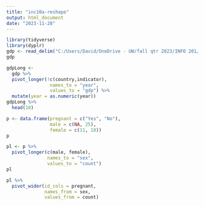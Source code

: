 ---
title: "inc10a-reshape"
output: html_document
date: "2023-11-28"
---

```{r}
library(tidyverse)
library(dyplr)
gdp <- read_delim("C:/Users/David/OneDrive - UW/fall qtr 2023/INFO 201/RStudio/RStudio Directory/in-class-demo/oecd-gdp.csv.bz2")
gdp
```
```{r}
gdpLong <-
  gdp %>% 
  pivot_longer(!c(country,indicator),
                names_to = "year",
                values_to = "gdp") %>% 
  mutate(year = as.numeric(year))
gdpLong %>% 
  head(10)
```

```{r}
p <- data.frame(pregnant = c("Yes", "No"),
            	male = c(NA, 25),
            	female = c(11, 18))
p
```

```{r}
pl <- p %>% 
  pivot_longer(c(male, female),
               names_to = "sex",
               values_to = "count")
pl
```

```{r}
pl %>% 
  pivot_wider(id_cols = pregnant,
              names_from = sex,
              values_from = count)
```




